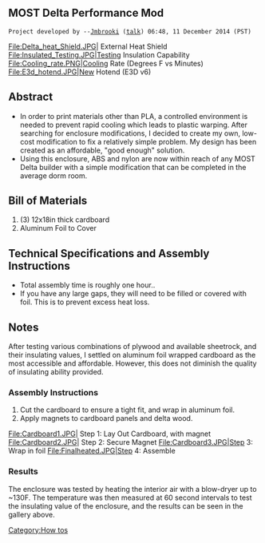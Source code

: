 {{777}}
==MOST Delta Performance Mod ==
 Project developed by --[[User:Jmbrooki|Jmbrooki]] ([[User talk:Jmbrooki|talk]]) 06:48, 11 December 2014 (PST)
<gallery>
File:Delta_heat_Shield.JPG| External Heat Shield
File:Insulated_Testing.JPG|Testing Insulation Capability
File:Cooling_rate.PNG|Cooling Rate (Degrees F vs Minutes)
File:E3d_hotend.JPG|New Hotend (E3D v6)
</gallery>

==Abstract==
* In order to print materials other than PLA, a controlled environment is needed to prevent rapid cooling which leads to plastic warping. After searching for enclosure modifications, I decided to create my own, low-cost modification to fix a relatively simple problem. My design has been created as an affordable, "good enough" solution.
* Using this enclosure, ABS and nylon are now within reach of any MOST Delta builder with a simple modification that can be completed in the average dorm room.

== Bill of Materials==
# (3) 12x18in thick cardboard
# Aluminum Foil to Cover

== Technical Specifications and Assembly Instructions==
* Total assembly time is roughly one hour..
* If you have any large gaps, they will need to be filled or covered with foil. This is to prevent excess heat loss.

== Notes ==
After testing various combinations of plywood and available sheetrock, and their insulating values, I settled on aluminum foil wrapped cardboard as the most accessible and affordable. However, this does not diminish the quality of insulating ability provided.

=== Assembly Instructions ===
# Cut the cardboard to ensure a tight fit, and wrap in aluminum foil.
# Apply magnets to cardboard panels and delta wood.

<gallery>
File:Cardboard1.JPG| Step 1: Lay Out Cardboard, with magnet
File:Cardboard2.JPG| Step 2: Secure Magnet
File:Cardboard3.JPG|Step 3: Wrap in foil
File:Finalheated.JPG|Step 4: Assemble
</gallery>

=== Results ===
The enclosure was tested by heating the interior air with a blow-dryer up to ~130F. The temperature was then measured at 60 second intervals to test the insulating value of the enclosure, and the results can be seen in the gallery above.



<references/> 
[[Category:How tos]]